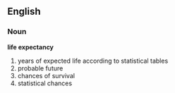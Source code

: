== English ==
=== Noun ===
'''life expectancy'''
#years of expected life according to statistical tables
#probable future
#chances of survival
#statistical chances